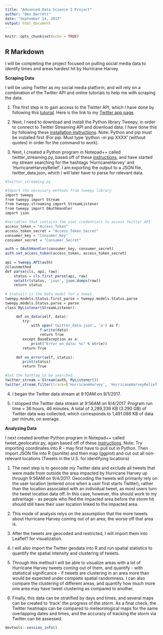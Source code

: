 ```yaml
---
title: "Advanced Data Science I Project"
author: "Ben Barrett"
date: "September 14, 2017"
output: html_document
---
```


```r
knitr::opts_chunk$set(echo = TRUE)
```

## R Markdown
I will be completing the project focused on pulling social media data to identify times and areas hardest hit by Hurricane Harvey.


**Scraping Data**

I will be using Twitter as my social media platform, and will rely on a combination of the Twitter API and online tutorials to help me with scraping the data.

1) The first step is to gain access to the Twitter API, which I have done by following this [tutorial](http://adilmoujahid.com/posts/2014/07/twitter-analytics/). Here is the link to my [Twitter app page](https://apps.twitter.com/app/14193250).

2) Next, I need to download and install the Python library Tweepy, in order to connect to Twitter Streaming API and download data. I have done this by following these [installation instructions](https://github.com/tweepy/tweepy). Note: Python and pip must be installed first (For pip: Must type 'python -m pip XXXX' (without quotes) in order for the command to work).

3) Next, I created a Python program in Notepad++ called twitter_streaming.py, based off of these [instructions](http://www.mikaelbrunila.fi/2017/03/27/scraping-extracting-mapping-geodata-twitter/), and have started my stream searching for the hashtags 'HurricaneHarvey' and 'HurricaneHarveyRelief'. I am exporting the output to a JSON file, twitter_data.json, which I will later have to parse for relevant data.
```r
#twitter_streaming.py

#Import the necessary methods from tweepy library
import tweepy
from tweepy import Stream
from tweepy.streaming import StreamListener 
from tweepy import OAuthHandler
import json

#Variables that contains the user credentials to access Twitter API 
access_token = "Access_Token"
access_token_secret = "Access_Token_Secret"
consumer_key = "Consumer_Key"
consumer_secret = "Consumer_Secret"

auth = OAuthHandler(consumer_key, consumer_secret)
auth.set_access_token(access_token, access_token_secret)
 
api = tweepy.API(auth)
@classmethod
def parse(cls, api, raw):
    status = cls.first_parse(api, raw)
    setattr(status, 'json', json.dumps(raw))
    return status
 
# Status() is the data model for a tweet
tweepy.models.Status.first_parse = tweepy.models.Status.parse
tweepy.models.Status.parse = parse
class MyListener(StreamListener):

     def on_data(self, data):
        try:
            with open('twitter_data.json', 'a') as f:
                f.write(data)
                return True
        except BaseException as e:
            print("Error on_data: %s" % str(e))
        return True
 
     def on_error(self, status):
        print(status)
        return True
 
#Set the hashtag to be searched
twitter_stream = Stream(auth, MyListener())
twitter_stream.filter(track=['HurricaneHarvey', 'HurricaneHarveyRelief'])
```
4) I began the Twitter data stream at 9:10AM on 9/1/2017.

5) I stopped the Twitter data stream at 9:56AM on 9/4/2017. Program run time = 36 hours, 46 minutes. A total of 3,289,336 KB (3.290 GB) of Twitter data was collected, which corresponds to 1,491.086 KB of data per minute, on average.


**Analyzing Data**

I next created another Python program in Notepad++ called tweet_geolocator.py, again based off of these [instructions](http://www.mikaelbrunila.fi/2017/03/27/scraping-extracting-mapping-geodata-twitter/). 
Note: Try importing coordinates into R - may first have to pull out in Python. Then import JSON file into R (jsonlite) and then map (ggplot) and cut out all non-relevant locations (Tweets in the U.S. for identifying locations)


1) The next step is to geocode my Twitter data and exclude all tweets that were made from outside the area impacted by Hurricane Harvey up through 9:56AM on 9/4/2017. Geocoding the tweets will primarily rely on the user location (entered once when a user first starts Twitter), rather than the location associated with an individual tweet, as most users turn the tweet location data off. In this case, however, this should work to my advantage - as people who fled the impacted area before the storm hit should still have their user location linked to the impacted area.

2) This mode of analysis relys on the assumption that the more tweets about Hurricane Harvey coming out of an area, the worse off that area is.

3) After the tweets are geocoded and restricted, I will import them into Leaflet? for visualization.

4) I will also import the Twitter geodata into R and run spatial statistics to quantify the spatial intensity and clustering of tweets.

5) Through this method I will be able to visualize areas with a lot of Hurricane Harvey tweets coming out of them, and quantify - with statistical significance - if tweets are clustering in an area more than would be expected under complete spatial randomness. I can also compare the clustering of different areas, and quantify how much more one area may have tweet clustering as compared to another.

6) Finally, this data can be stratified by days and times, and several maps can be created to 'track' the progress of the storm. As a final check, the Twitter heatmaps can be compared to meteorological maps for the same overlapping dates and times, and the accuracy of tracking the storm via Twitter can be assessed.

```r
devtools::session_info()
```